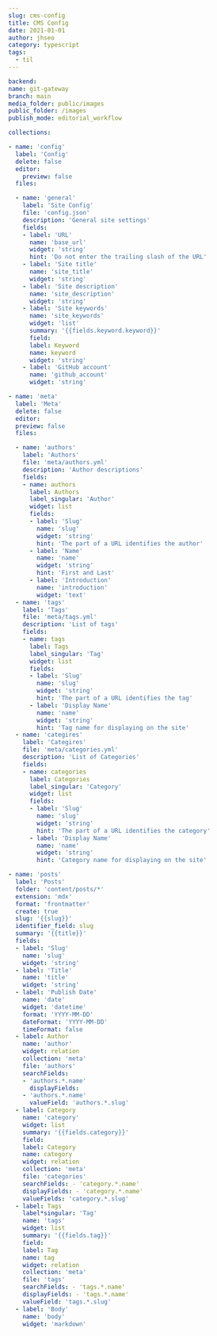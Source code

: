 ```yaml
---
slug: cms-config
title: CMS Config
date: 2021-01-01
author: jhseo
category: typescript
tags:
  - til
---
```


```yaml
backend:
name: git-gateway
branch: main
media_folder: public/images
public_folder: /images
publish_mode: editorial_workflow

collections:

- name: 'config'
  label: 'Config'
  delete: false
  editor:
    preview: false
  files:

  - name: 'general'
    label: 'Site Config'
    file: 'config.json'
    description: 'General site settings'
    fields:
    - label: 'URL'
      name: 'base_url'
      widget: 'string'
      hint: 'Do not enter the trailing slash of the URL'
    - label: 'Site title'
      name: 'site_title'
      widget: 'string'
    - label: 'Site description'
      name: 'site_description'
      widget: 'string'
    - label: 'Site keywords'
      name: 'site_keywords'
      widget: 'list'
      summary: '{{fields.keyword.keyword}}'
      field:
      label: Keyword
      name: keyword
      widget: 'string'
    - label: 'GitHub account'
      name: 'github_account'
      widget: 'string'

- name: 'meta'
  label: 'Meta'
  delete: false
  editor:
  preview: false
  files:

  - name: 'authors'
    label: 'Authors'
    file: 'meta/authors.yml'
    description: 'Author descriptions'
    fields:
    - name: authors
      label: Authors
      label_singular: 'Author'
      widget: list
      fields:
      - label: 'Slug'
        name: 'slug'
        widget: 'string'
        hint: 'The part of a URL identifies the author'
      - label: 'Name'
        name: 'name'
        widget: 'string'
        hint: 'First and Last'
      - label: 'Introduction'
        name: 'introduction'
        widget: 'text'
  - name: 'tags'
    label: 'Tags'
    file: 'meta/tags.yml'
    description: 'List of tags'
    fields:
    - name: tags
      label: Tags
      label_singular: 'Tag'
      widget: list
      fields:
      - label: 'Slug'
        name: 'slug'
        widget: 'string'
        hint: 'The part of a URL identifies the tag'
      - label: 'Display Name'
        name: 'name'
        widget: 'string'
        hint: 'Tag name for displaying on the site'
  - name: 'categires'
    label: 'Categires'
    file: 'meta/categories.yml'
    description: 'List of Categories'
    fields:
    - name: categories
      label: Categories
      label_singular: 'Category'
      widget: list
      fields:
      - label: 'Slug'
        name: 'slug'
        widget: 'string'
        hint: 'The part of a URL identifies the category'
      - label: 'Display Name'
        name: 'name'
        widget: 'string'
        hint: 'Category name for displaying on the site'

- name: 'posts'
  label: 'Posts'
  folder: 'content/posts/*'
  extension: 'mdx'
  format: 'frontmatter'
  create: true
  slug: '{{slug}}'
  identifier_field: slug
  summary: '{{title}}'
  fields:
  - label: 'Slug'
    name: 'slug'
    widget: 'string'
  - label: 'Title'
    name: 'title'
    widget: 'string'
  - label: 'Publish Date'
    name: 'date'
    widget: 'datetime'
    format: 'YYYY-MM-DD'
    dateFormat: 'YYYY-MM-DD'
    timeFormat: false
  - label: Author
    name: 'author'
    widget: relation
    collection: 'meta'
    file: 'authors'
    searchFields:
    - 'authors.*.name'
      displayFields:
    - 'authors.*.name'
      valueField: 'authors.*.slug'
  - label: Category
    name: 'category'
    widget: list
    summary: '{{fields.category}}'
    field:
    label: Category
    name: category
    widget: relation
    collection: 'meta'
    file: 'categories'
    searchFields: - 'category.*.name'
    displayFields: - 'category.*.name'
    valueFields: 'category.*.slug'
  - label: Tags
    label*singular: 'Tag'
    name: 'tags'
    widget: list
    summary: '{{fields.tag}}'
    field:
    label: Tag
    name: tag
    widget: relation
    collection: 'meta'
    file: 'tags'
    searchFields: - 'tags.*.name'
    displayFields: - 'tags.*.name'
    valueField: 'tags.*.slug'
  - label: 'Body'
    name: 'body'
    widget: 'markdown'
```

